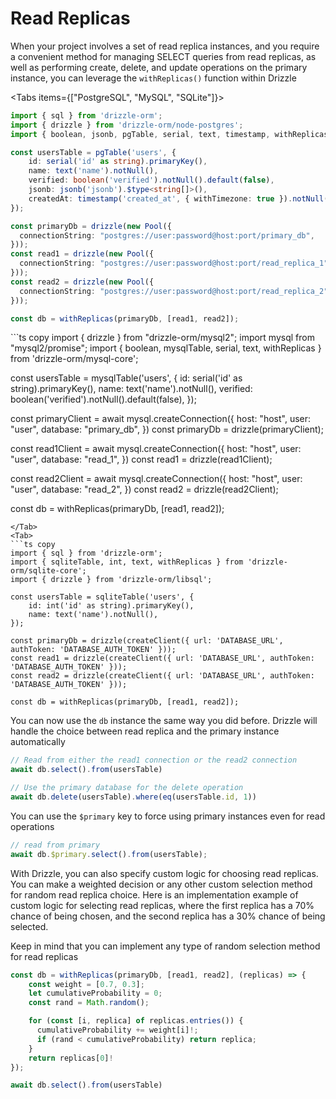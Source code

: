 
# Read Replicas

When your project involves a set of read replica instances, and you require a convenient method for managing 
SELECT queries from read replicas, as well as performing create, delete, and update operations on the primary 
instance, you can leverage the `withReplicas()` function within Drizzle

<Tabs items={["PostgreSQL", "MySQL", "SQLite"]}>
<Tab>
```ts copy
import { sql } from 'drizzle-orm';
import { drizzle } from 'drizzle-orm/node-postgres';
import { boolean, jsonb, pgTable, serial, text, timestamp, withReplicas } from 'drizzle-orm/pg-core';

const usersTable = pgTable('users', {
	id: serial('id' as string).primaryKey(),
	name: text('name').notNull(),
	verified: boolean('verified').notNull().default(false),
	jsonb: jsonb('jsonb').$type<string[]>(),
	createdAt: timestamp('created_at', { withTimezone: true }).notNull().defaultNow(),
});

const primaryDb = drizzle(new Pool({
  connectionString: "postgres://user:password@host:port/primary_db",
}));
const read1 = drizzle(new Pool({
  connectionString: "postgres://user:password@host:port/read_replica_1",
}));
const read2 = drizzle(new Pool({
  connectionString: "postgres://user:password@host:port/read_replica_2",
}));

const db = withReplicas(primaryDb, [read1, read2]);
```
</Tab>
<Tab>
```ts copy
import { drizzle } from "drizzle-orm/mysql2";
import mysql from "mysql2/promise";
import { boolean, mysqlTable, serial, text, withReplicas } from 'drizzle-orm/mysql-core';

const usersTable = mysqlTable('users', {
	id: serial('id' as string).primaryKey(),
	name: text('name').notNull(),
	verified: boolean('verified').notNull().default(false),
});

const primaryClient = await mysql.createConnection({
  host: "host",
  user: "user",
  database: "primary_db",
})
const primaryDb = drizzle(primaryClient);

const read1Client = await mysql.createConnection({
  host: "host",
  user: "user",
  database: "read_1",
})
const read1 = drizzle(read1Client);

const read2Client = await mysql.createConnection({
  host: "host",
  user: "user",
  database: "read_2",
})
const read2 = drizzle(read2Client);

const db = withReplicas(primaryDb, [read1, read2]);
```
</Tab>
<Tab>
```ts copy
import { sql } from 'drizzle-orm';
import { sqliteTable, int, text, withReplicas } from 'drizzle-orm/sqlite-core';
import { drizzle } from 'drizzle-orm/libsql';

const usersTable = sqliteTable('users', {
	id: int('id' as string).primaryKey(),
	name: text('name').notNull(),
});

const primaryDb = drizzle(createClient({ url: 'DATABASE_URL', authToken: 'DATABASE_AUTH_TOKEN' }));
const read1 = drizzle(createClient({ url: 'DATABASE_URL', authToken: 'DATABASE_AUTH_TOKEN' }));
const read2 = drizzle(createClient({ url: 'DATABASE_URL', authToken: 'DATABASE_AUTH_TOKEN' }));

const db = withReplicas(primaryDb, [read1, read2]);
```
</Tab>
</Tabs>

You can now use the `db` instance the same way you did before. Drizzle will 
handle the choice between read replica and the primary instance automatically

```ts
// Read from either the read1 connection or the read2 connection
await db.select().from(usersTable)

// Use the primary database for the delete operation
await db.delete(usersTable).where(eq(usersTable.id, 1))
```

You can use the `$primary` key to force using primary instances even for read operations

```ts
// read from primary
await db.$primary.select().from(usersTable);
```

With Drizzle, you can also specify custom logic for choosing read replicas. 
You can make a weighted decision or any other custom selection method for random read replica choice. 
Here is an implementation example of custom logic for selecting read replicas, 
where the first replica has a 70% chance of being chosen, and the second replica has a 30% 
chance of being selected.

Keep in mind that you can implement any type of random selection method for read replicas

```ts
const db = withReplicas(primaryDb, [read1, read2], (replicas) => {
    const weight = [0.7, 0.3];
    let cumulativeProbability = 0;
    const rand = Math.random();

    for (const [i, replica] of replicas.entries()) {
      cumulativeProbability += weight[i]!;
      if (rand < cumulativeProbability) return replica;
    }
    return replicas[0]!
});

await db.select().from(usersTable)
```